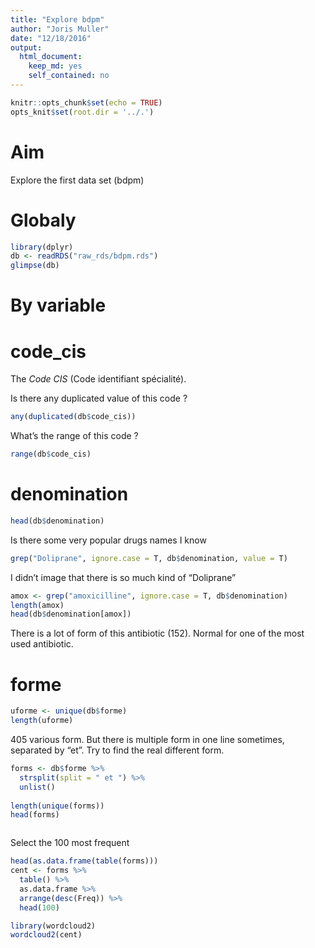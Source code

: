 ```yaml
---
title: "Explore bdpm"
author: "Joris Muller"
date: "12/18/2016"
output: 
  html_document: 
    keep_md: yes
    self_contained: no
---
```


```r
knitr::opts_chunk$set(echo = TRUE)
opts_knit$set(root.dir = '../.')
```

# Aim

Explore the first data set (bdpm)

# Globaly

```r
library(dplyr)
db <- readRDS("raw_rds/bdpm.rds")
glimpse(db)
```

# By variable

# code_cis

The *Code CIS* (Code identifiant spécialité).

Is there any duplicated value of this code ?

```r
any(duplicated(db$code_cis))
```

What's the range of this code ?

```r
range(db$code_cis)
```

# denomination

```r
head(db$denomination)
```

Is there some very popular drugs names I know

```r
grep("Doliprane", ignore.case = T, db$denomination, value = T)
```

I didn't image that there is so much kind of "Doliprane"

```r
amox <- grep("amoxicilline", ignore.case = T, db$denomination)
length(amox)
head(db$denomination[amox])
```

There is a lot of form of this antibiotic (152). Normal for one of the most used antibiotic.

# forme

```r
uforme <- unique(db$forme)
length(uforme)
```


405 various form. But there is multiple form in one line sometimes, separated by "et". Try to find the real different form.

```r
forms <- db$forme %>%
  strsplit(split = " et ") %>%
  unlist() 
  
length(unique(forms))  
head(forms)



```

Select the 100 most frequent

```r
head(as.data.frame(table(forms)))
cent <- forms %>%
  table() %>%
  as.data.frame %>%
  arrange(desc(Freq)) %>%
  head(100)
```


```r
library(wordcloud2)
wordcloud2(cent)
```

